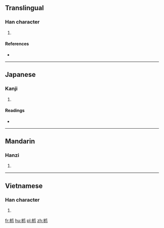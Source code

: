 ==Translingual==

===Han character===
{{Han char|rn=75|rad=木|as=04|sn=8|four=|canj=木竹中人 (DHLO)|ids=⿰[[木]][[爪]]}}

# {{defn|Han|sort=木04}}

====References====
* {{Han ref|kx=0516.090|dkj=14555|dj=0904.040|hdz=21172.020|uh=679B|ud=26523}}

----

==Japanese==

===Kanji===
{{ja-kanji|grade=|rs=木04}}

# {{defn|lang=ja|sort=木04}}

====Readings====
* {{ja-readings|on=[[そう]] (sō), [[しょう]] (shō)|kun=[[きのとぎ]] (kinotogi)}}

----

==Mandarin==

===Hanzi===
{{cmn-hanzi|pin=[[zhào]] ([[zhao4]])|wg=chao<sup>4</sup>}}

# {{defn|lang=cmn|sort=木04}}

----

==Vietnamese==

===Han character===
{{vi-readings|rs=木04| hanviet = trảu}}

# {{defn|lang=vi|sort=木04}}

[[fr:枛]]
[[hu:枛]]
[[pl:枛]]
[[zh:枛]]